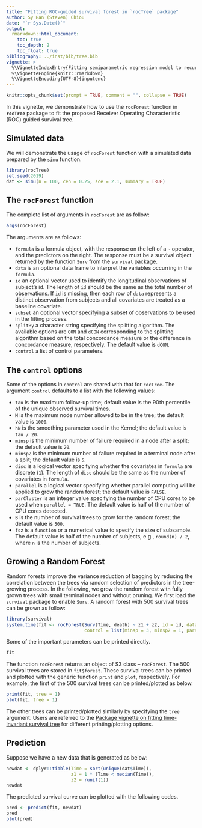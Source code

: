 ```yaml
---
title: "Fitting ROC-guided survival forest in `rocTree` package"
author: Sy Han (Steven) Chiou
date: "`r Sys.Date()`"
output:
  rmarkdown::html_document:
    toc: true
    toc_depth: 2
    toc_float: true
bibliography: ../inst/bib/tree.bib
vignette: >
  %\VignetteIndexEntry{Fitting semiparametric regression model to recurrent event data}
  %\VignetteEngine{knitr::rmarkdown}
  %\VignetteEncoding{UTF-8}{inputenc}
---
```


```r
knitr::opts_chunk$set(prompt = TRUE, comment = "", collapse = TRUE)
```	
In this vignette, we demonstrate how to use the `rocForest` function in __`rocTree`__ package
to fit the proposed Receiver Operating Characteristic (ROC) guided survival tree.

## Simulated data

We will demonstrate the usage of `rocForest` function with a simulated data prepared by the [`simu`](https://www.sychiou.com/rocTree/articles/rocTree-sim.html) function.
```R
library(rocTree)
set.seed(2019)
dat <- simu(n = 100, cen = 0.25, sce = 2.1, summary = TRUE)
```

## The `rocForest` function


The complete list of arguments in `rocForest` are as follow:
```R
args(rocForest)
```

The arguments are as follows:

* `formula` is a formula object, with the response on the left of a `~` operator, and the predictors on the right. The response must be a survival object returned by the function `Surv` from the `survival` package. 
* `data` is an optional data frame to interpret the variables occurring in the `formula`.
* `id` an optional vector used to identify the longitudinal observations of subject's id. The length of `id` should be the same as the total number of observations. If `id` is missing, then each row of `data` represents a distinct observation from subjects and all covariates are treated as a baseline covariate. 
* `subset` an optional vector specifying a subset of observations to be used in the fitting process.
* `splitBy` a character string specifying the splitting algorithm. The available options are `CON` and `dCON` corresponding to the splitting algorithm based on the total concordance measure or the difference in concordance measure, respectively. The default value is `dCON`.
* `control` a list of control parameters. 

## The `control` options

Some of the options in `control` are shared with that for `rocTree`.
The argument `control` defaults to a list with the following values:

* `tau` is the maximum follow-up time; default value is the 90th percentile of the unique observed survival times. 
* `M` is the maximum node number allowed to be in the tree; the default value is `1000`.
* `hN` is the smoothing parameter used in the Kernel; the default value is `tau / 20`.
* `minsp` is the minimum number of failure required in a node after a split; the default value is `20`. 
* `minsp2` is the minimum number of failure required in a terminal node after a split; the default value is `5`.
* `disc` is a logical vector specifying whether the covariates in `formula` are discrete (`1`). The length of `disc` should be the same as the number of covariates in `formula`.
* `parallel` is a logical vector specifying whether parallel computing will be applied to grow the random forest; the default value is `FALSE`. 
* `parCluster` is an integer value specifying the number of CPU cores to be used when `parallel = TRUE`. The default value is half of the number of CPU cores detected. 
* `B` is the number of survival trees to grow for the random forest; the default value is `500`.
* `fsz` is a `function` or a numerical value to specify the size of subsample. The default value is half of the number of subjects, e.g., `round(n) / 2`, where `n` is the number of subjects.


## Growing a Random Forest

Random forests improve the variance reduction of bagging
by reducing the correlation between the trees via random selection of predictors in the tree-
growing process.
In the following, we grow the random forest with fully grown trees with small terminal nodes and without pruning.
We first load the `survival` package to enable `Surv`.
A random forest with 500 survival trees can be grown as follow:
```R
library(survival)
system.time(fit <- rocForest(Surv(Time, death) ~ z1 + z2, id = id, data = dat, 
                             control = list(minsp = 3, minsp2 = 1, parallel = TRUE)))
```
Some of the important parameters can be printed directly.
```R
fit
```

The function `rocForest` returns an object of S3 class -- `rocForest`. 
The 500 survival trees are stored in `fit$forest`.
These survival trees can be printed and plotted with the generic function `print` and `plot`, respectively.
For example, the first of the 500 survival trees can be printed/plotted as below.
```R
print(fit, tree = 1)
plot(fit, tree = 1)
```
The other trees can be printed/plotted similarly by specifying the `tree` argument.
Users are referred to the [Package vignette on fitting time-invariant survival tree](https://www.sychiou.com/rocTree/articles/rocTree-tree.html) 
for different printing/plotting options. 


## Prediction

Suppose we have a new data that is generated as below:
```R
newdat <- dplyr::tibble(Time = sort(unique(dat$Time)), 
                        z1 = 1 * (Time < median(Time)), 
                        z2 = runif(1))
newdat
```
The predicted survival curve can be plotted with the following codes.
```R
pred <- predict(fit, newdat)
pred
plot(pred)
```
